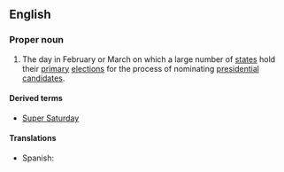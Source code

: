 ==English==
{{wikipedia}}

===Proper noun===
{{en-proper noun|head=[[super|Super]] [[Tuesday]]}}

# {{lb|en|US politics}} The day in February or March on which a large number of [[state]]s hold their [[primary]] [[election]]s for the process of nominating [[president]]ial [[candidate]]s.

====Derived terms====
* [[Super Saturday]]

====Translations====
{{trans-top}}
* Spanish: {{t|es|supermartes|m}}
{{trans-mid}}
{{trans-bottom}}